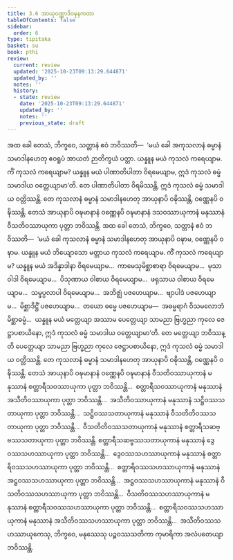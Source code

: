 ```yaml
---
title: 3.6 အာယုဝဏ္ဏာဒိဝဍ္ဎနကထာ
tableOfContents: false
sidebar:
  order: 6
type: tipitaka
basket: su
book: pthi
review:
  current: review
  updated: '2025-10-23T09:13:29.644871'
  updated_by: ''
  notes: ''
  history:
  - state: review
    date: '2025-10-23T09:13:29.644871'
    updated_by: ''
    notes: ''
    previous_state: draft
---
```



<ReviewStatus review={frontmatter.review} showDetails={true} />

<HypothesisAnnotation frontmatter={frontmatter} />

<DynamicBreadcrumb />

<Division number="105" book="pthi" e="ch" v="8" p="61">

<Paragraph number="225" book="pthi">
အထ ခေါ တေသံ, ဘိက္ခဝေ, သတ္တာနံ ဧဝံ ဘဝိဿတိ—  ‘မယံ ခေါ အကုသလာနံ ဓမ္မာနံ သမာဒါနဟေတု ဧဝရူပံ အာယတံ ဉာတိက္ခယံ ပတ္တာ. ယန္နူန မယံ ကုသလံ ကရေယျာမ. ကိံ ကုသလံ ကရေယျာမ? ယန္နူန မယံ ပါဏာတိပါတာ ဝိရမေယျာမ, ဣဒံ ကုသလံ ဓမ္မံ သမာဒါယ ဝတ္တေယျာမာ’တိ. တေ ပါဏာတိပါတာ ဝိရမိဿန္တိ, ဣဒံ ကုသလံ ဓမ္မံ သမာဒါယ ဝတ္တိဿန္တိ. တေ ကုသလာနံ ဓမ္မာနံ သမာဒါနဟေတု အာယုနာပိ ဝဍ္ဎိဿန္တိ, ဝဏ္ဏေနပိ ဝဍ္ဎိဿန္တိ. တေသံ အာယုနာပိ ဝဍ္ဎမာနာနံ ဝဏ္ဏေနပိ ဝဍ္ဎမာနာနံ ဒသဝဿာယုကာနံ မနုဿာနံ ဝီသတိဝဿာယုကာ ပုတ္တာ ဘဝိဿန္တိ.
</Paragraph>

<Paragraph number="226" book="pthi">
အထ ခေါ တေသံ, ဘိက္ခဝေ, သတ္တာနံ ဧဝံ ဘဝိဿတိ—  ‘မယံ ခေါ ကုသလာနံ ဓမ္မာနံ သမာဒါနဟေတု အာယုနာပိ ဝဍ္ဎာမ, ဝဏ္ဏေနပိ ဝဍ္ဎာမ. ယန္နူန မယံ ဘိယျောသော မတ္တာယ ကုသလံ ကရေယျာမ. ကိံ ကုသလံ ကရေယျာမ? ယန္နူန မယံ အဒိန္နာဒါနာ ဝိရမေယျာမ…  ကာမေသုမိစ္ဆာစာရာ ဝိရမေယျာမ…  မုသာဝါဒါ ဝိရမေယျာမ…  ပိသုဏာယ ဝါစာယ ဝိရမေယျာမ…  ဖရုသာယ ဝါစာယ ဝိရမေယျာမ…  သမ္ဖပ္ပလာပါ ဝိရမေယျာမ…  အဘိဇ္ဈံ ပဇဟေယျာမ…  ဗျာပါဒံ ပဇဟေယျာမ…  မိစ္ဆာဒိဋ္ဌိံ ပဇဟေယျာမ…  တယော ဓမ္မေ ပဇဟေယျာမ—  အဓမ္မရာဂံ ဝိသမလောဘံ မိစ္ဆာဓမ္မံ…  ယန္နူန မယံ မတ္တေယျာ အဿာမ ပေတ္တေယျာ သာမညာ ဗြဟ္မညာ ကုလေ ဇေဋ္ဌာပစာယိနော, ဣဒံ ကုသလံ ဓမ္မံ သမာဒါယ ဝတ္တေယျာမာ’တိ. တေ မတ္တေယျာ ဘဝိဿန္တိ ပေတ္တေယျာ သာမညာ ဗြဟ္မညာ ကုလေ ဇေဋ္ဌာပစာယိနော, ဣဒံ ကုသလံ ဓမ္မံ သမာဒါယ ဝတ္တိဿန္တိ.
</Paragraph>

<Paragraph number="227" book="pthi">
တေ ကုသလာနံ ဓမ္မာနံ သမာဒါနဟေတု အာယုနာပိ ဝဍ္ဎိဿန္တိ, ဝဏ္ဏေနပိ ဝဍ္ဎိဿန္တိ. တေသံ အာယုနာပိ ဝဍ္ဎမာနာနံ ဝဏ္ဏေနပိ ဝဍ္ဎမာနာနံ ဝီသတိဝဿာယုကာနံ မနုဿာနံ စတ္တာရီသဝဿာယုကာ ပုတ္တာ ဘဝိဿန္တိ…  စတ္တာရီသဝဿာယုကာနံ မနုဿာနံ အသီတိဝဿာယုကာ ပုတ္တာ ဘဝိဿန္တိ…  အသီတိဝဿာယုကာနံ မနုဿာနံ သဋ္ဌိဝဿသတာယုကာ ပုတ္တာ ဘဝိဿန္တိ…  သဋ္ဌိဝဿသတာယုကာနံ မနုဿာနံ ဝီသတိတိဝဿသတာယုကာ ပုတ္တာ ဘဝိဿန္တိ…  ဝီသတိတိဝဿသတာယုကာနံ မနုဿာနံ စတ္တာရီသဆဗ္ဗဿသတာယုကာ ပုတ္တာ ဘဝိဿန္တိ. စတ္တာရီသဆဗ္ဗဿသတာယုကာနံ မနုဿာနံ ဒွေဝဿသဟဿာယုကာ ပုတ္တာ ဘဝိဿန္တိ…  ဒွေဝဿသဟဿာယုကာနံ မနုဿာနံ စတ္တာရိဝဿသဟဿာယုကာ ပုတ္တာ ဘဝိဿန္တိ…  စတ္တာရိဝဿသဟဿာယုကာနံ မနုဿာနံ အဋ္ဌဝဿသဟဿာယုကာ ပုတ္တာ ဘဝိဿန္တိ…  အဋ္ဌဝဿသဟဿာယုကာနံ မနုဿာနံ ဝီသတိဝဿသဟဿာယုကာ ပုတ္တာ ဘဝိဿန္တိ…  ဝီသတိဝဿသဟဿာယုကာနံ မနုဿာနံ စတ္တာရီသဝဿသဟဿာယုကာ ပုတ္တာ ဘဝိဿန္တိ…  စတ္တာရီသဝဿသဟဿာယုကာနံ မနုဿာနံ အသီတိဝဿသဟဿာယုကာ ပုတ္တာ ဘဝိဿန္တိ…  အသီတိဝဿသဟဿာယုကေသု, ဘိက္ခဝေ, မနုဿေသု ပဉ္စဝဿသတိကာ ကုမာရိကာ အလံပတေယျာ ဘဝိဿန္တိ.
</Paragraph>
</Division>